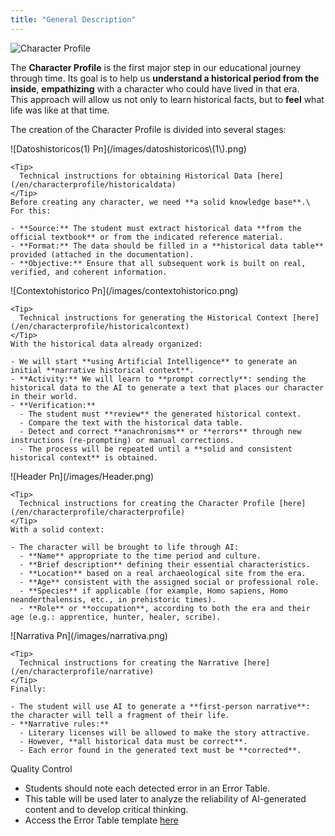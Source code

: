 ```yaml
---
title: "General Description"
---
```


![Character Profile](/MacBookPro14_-1\(4\).png)

The **Character Profile** is the first major step in our educational journey through time. Its goal is to help us **understand a historical period from the inside**, **empathizing** with a character who could have lived in that era.\
This approach will allow us not only to learn historical facts, but to **feel** what life was like at that time.

The creation of the Character Profile is divided into several stages:

<Steps>
  <Step title="Extraction of Historical Data">
    ![Datoshistoricos(1) Pn](/images/datoshistoricos\(1\).png)

    <Tip>
      Technical instructions for obtaining Historical Data [here](/en/characterprofile/historicaldata)
    </Tip>
    Before creating any character, we need **a solid knowledge base**.\
    For this:

    - **Source:** The student must extract historical data **from the official textbook** or from the indicated reference material.
    - **Format:** The data should be filled in a **historical data table** provided (attached in the documentation).
    - **Objective:** Ensure that all subsequent work is built on real, verified, and coherent information.
  </Step>
  <Step title="Generation of Historical Context">
    ![Contextohistorico Pn](/images/contextohistorico.png)

    <Tip>
      Technical instructions for generating the Historical Context [here](/en/characterprofile/historicalcontext)
    </Tip>
    With the historical data already organized:

    - We will start **using Artificial Intelligence** to generate an initial **narrative historical context**.
    - **Activity:** We will learn to **prompt correctly**: sending the historical data to the AI to generate a text that places our character in their world.
    - **Verification:**
      - The student must **review** the generated historical context.
      - Compare the text with the historical data table.
      - Detect and correct **anachronisms** or **errors** through new instructions (re-prompting) or manual corrections.
      - The process will be repeated until a **solid and consistent historical context** is obtained.
  </Step>
  <Step title="Creation of Character Profile">
    ![Header Pn](/images/Header.png)

    <Tip>
      Technical instructions for creating the Character Profile [here](/en/characterprofile/characterprofile)
    </Tip>
    With a solid context:

    - The character will be brought to life through AI:
      - **Name** appropriate to the time period and culture.
      - **Brief description** defining their essential characteristics.
      - **Location** based on a real archaeological site from the era.
      - **Age** consistent with the assigned social or professional role.
      - **Species** if applicable (for example, Homo sapiens, Homo neanderthalensis, etc., in prehistoric times).
      - **Role** or **occupation**, according to both the era and their age (e.g.: apprentice, hunter, healer, scribe).
  </Step>
  <Step title="Creation of Personal Narrative">
    ![Narrativa Pn](/images/narrativa.png)

    <Tip>
      Technical instructions for creating the Narrative [here](/en/characterprofile/narrative)
    </Tip>
    Finally:

    - The student will use AI to generate a **first-person narrative**: the character will tell a fragment of their life.
    - **Narrative rules:**
      - Literary licenses will be allowed to make the story attractive.
      - However, **all historical data must be correct**.
      - Each error found in the generated text must be **corrected**.
  </Step>
</Steps>

<Note>
  Quality Control

  - Students should note each detected error in an Error Table.
  - This table will be used later to analyze the reliability of AI-generated content and to develop critical thinking.
  - Access the Error Table template [here](/en/characterprofile/resources#tabla-de-errores)
</Note>
